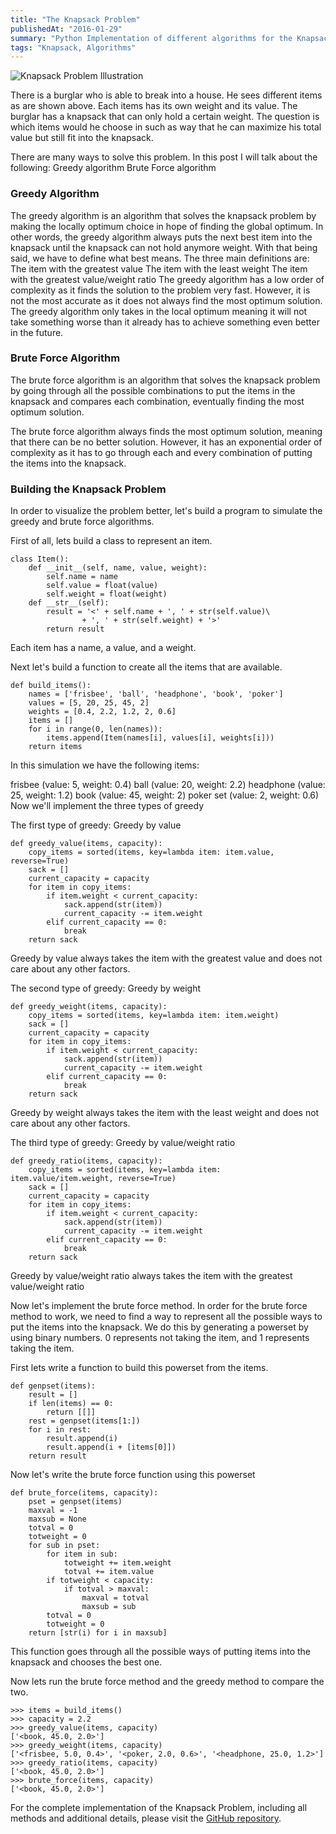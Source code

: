 ```yaml
---
title: "The Knapsack Problem"
publishedAt: "2016-01-29"
summary: "Python Implementation of different algorithms for the Knapsack Problem"
tags: "Knapsack, Algorithms"
---
```


<Image
  src="/assets/knapsack.png"
  alt="Knapsack Problem Illustration"
  width={640}
  height={480}
/>

There is a burglar who is able to break into a house. He sees different items as are shown above. Each items has its own weight and its value. The burglar has a knapsack that can only hold a certain weight. The question is which items would he choose in such as way that he can maximize his total value but still fit into the knapsack.

There are many ways to solve this problem. In this post I will talk about the following:
Greedy algorithm
Brute Force algorithm

### Greedy Algorithm

The greedy algorithm is an algorithm that solves the knapsack problem by making the locally optimum choice in hope of finding the global optimum. In other words, the greedy algorithm always puts the next best item into the knapsack until the knapsack can not hold anymore weight. With that being said, we have to define what best means. The three main definitions are:
The item with the greatest value
The item with the least weight
The item with the greatest value/weight ratio
The greedy algorithm has a low order of complexity as it finds the solution to the problem very fast. However, it is not the most accurate as it does not always find the most optimum solution. The greedy algorithm only takes in the local optimum meaning it will not take something worse than it already has to achieve something even better in the future. 

### Brute Force Algorithm

The brute force algorithm is an algorithm that solves the knapsack problem by going through all the possible combinations to put the items in the knapsack and compares each combination, eventually finding the most optimum solution.

The brute force algorithm always finds the most optimum solution, meaning that there can be no better solution. However, it has an exponential order of complexity as it has to go through each and every combination of putting the items into the knapsack.

### Building the Knapsack Problem

In order to visualize the problem better, let's build a program to simulate the greedy and brute force algorithms.

First of all, lets build a class to represent an item.

```
class Item():
    def __init__(self, name, value, weight):
        self.name = name
        self.value = float(value)
        self.weight = float(weight)
    def __str__(self):
        result = '<' + self.name + ', ' + str(self.value)\
                + ', ' + str(self.weight) + '>'
        return result
```

Each item has a name, a value, and a weight.

Next let's build a function to create all the items that are available.

```
def build_items():
    names = ['frisbee', 'ball', 'headphone', 'book', 'poker']
    values = [5, 20, 25, 45, 2]
    weights = [0.4, 2.2, 1.2, 2, 0.6]
    items = []
    for i in range(0, len(names)):
        items.append(Item(names[i], values[i], weights[i]))
    return items
```

In this simulation we have the following items:

frisbee (value: 5, weight: 0.4)
ball (value: 20, weight: 2.2)
headphone (value: 25, weight: 1.2)
book (value: 45, weight: 2)
poker set (value: 2, weight: 0.6)
Now we'll implement the three types of greedy

The first type of greedy: Greedy by value

```
def greedy_value(items, capacity):
    copy_items = sorted(items, key=lambda item: item.value, reverse=True)
    sack = []
    current_capacity = capacity
    for item in copy_items:
        if item.weight < current_capacity:
            sack.append(str(item))
            current_capacity -= item.weight
        elif current_capacity == 0:
            break
    return sack
```

Greedy by value always takes the item with the greatest value and does not care about any other factors.

The second type of greedy: Greedy by weight

```
def greedy_weight(items, capacity):
    copy_items = sorted(items, key=lambda item: item.weight)
    sack = []
    current_capacity = capacity
    for item in copy_items:
        if item.weight < current_capacity:
            sack.append(str(item))
            current_capacity -= item.weight
        elif current_capacity == 0:
            break
    return sack
```

Greedy by weight always takes the item with the least weight and does not care about any other factors.

The third type of greedy: Greedy by value/weight ratio

```
def greedy_ratio(items, capacity):
    copy_items = sorted(items, key=lambda item: item.value/item.weight, reverse=True)
    sack = []
    current_capacity = capacity
    for item in copy_items:
        if item.weight < current_capacity:
            sack.append(str(item))
            current_capacity -= item.weight
        elif current_capacity == 0:
            break
    return sack
```

Greedy by value/weight ratio always takes the item with the greatest value/weight ratio

Now let's implement the brute force method. In order for the brute force method to work, we need to find a way to represent all the possible ways to put the items into the knapsack. We do this by generating a powerset by using binary numbers. 0 represents not taking the item, and 1 represents taking the item.

First lets write a function to build this powerset from the items.

```
def genpset(items):
    result = []
    if len(items) == 0:
        return [[]]
    rest = genpset(items[1:])
    for i in rest:
        result.append(i)
        result.append(i + [items[0]])
    return result
```

Now let's write the brute force function using this powerset

```
def brute_force(items, capacity):
    pset = genpset(items)
    maxval = -1
    maxsub = None
    totval = 0
    totweight = 0
    for sub in pset:
        for item in sub:
            totweight += item.weight
            totval += item.value
        if totweight < capacity:
            if totval > maxval:
                maxval = totval
                maxsub = sub
        totval = 0
        totweight = 0
    return [str(i) for i in maxsub]
```

This function goes through all the possible ways of putting items into the knapsack and chooses the best one.

Now lets run the brute force method and the greedy method to compare the two.

```
>>> items = build_items()
>>> capacity = 2.2
>>> greedy_value(items, capacity)
['<book, 45.0, 2.0>']
>>> greedy_weight(items, capacity)
['<frisbee, 5.0, 0.4>', '<poker, 2.0, 0.6>', '<headphone, 25.0, 1.2>']
>>> greedy_ratio(items, capacity)
['<book, 45.0, 2.0>']
>>> brute_force(items, capacity)
['<book, 45.0, 2.0>']
```

For the complete implementation of the Knapsack Problem, including all methods and additional details, please visit the [GitHub repository](https://github.com/xeliot/KnapSackProblem).
